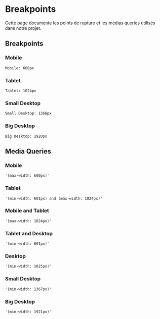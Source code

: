 
<Meta title="Foundations/Breakpoints" />

# Breakpoints

Cette page documente les points de rupture et les médias queries utilisés dans notre projet.

## Breakpoints

### Mobile

<p>
  <code>Mobile: 600px</code>
</p>
<div
  style={{
    width: "100%",
    maxWidth: "600px",
    height: "50px",
    backgroundColor: "lightblue",
    margin: "10px 0",
  }}
></div>

### Tablet

<p>
  <code>Tablet: 1024px</code>
</p>
<div
  style={{
    width: "100%",
    maxWidth: "1024px",
    height: "50px",
    backgroundColor: "lightgreen",
    margin: "10px 0",
  }}
></div>

### Small Desktop

<p>
  <code>Small Desktop: 1366px</code>
</p>
<div
  style={{
    width: "100%",
    maxWidth: "1366px",
    height: "50px",
    backgroundColor: "lightpink",
    margin: "10px 0",
  }}
></div>

### Big Desktop

<p>
  <code>Big Desktop: 1920px</code>
</p>
<div
  style={{
    width: "100%",
    maxWidth: "1920px",
    height: "50px",
    backgroundColor: "lightyellow",
    margin: "10px 0",
  }}
></div>

## Media Queries

### Mobile

<p>
  <code>'(max-width: 600px)'</code>
</p>

### Tablet

<p>
  <code>'(min-width: 601px) and (max-width: 1024px)'</code>
</p>

### Mobile and Tablet

<p>
  <code>'(max-width: 1024px)'</code>
</p>

### Tablet and Desktop

<p>
  <code>'(min-width: 601px)'</code>
</p>

### Desktop

<p>
  <code>'(min-width: 1025px)'</code>
</p>

### Small Desktop

<p>
  <code>'(min-width: 1367px)'</code>
</p>

### Big Desktop

<p>
  <code>'(min-width: 1921px)'</code>
</p>
